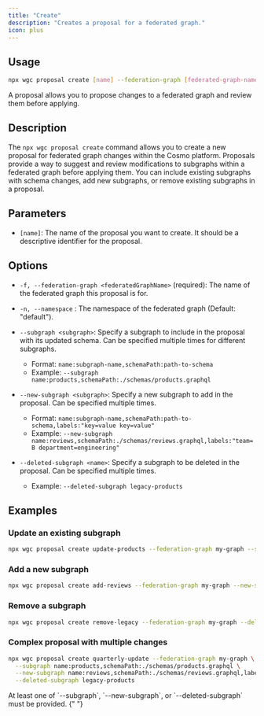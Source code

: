 ```yaml
---
title: "Create"
description: "Creates a proposal for a federated graph."
icon: plus
---
```


## Usage

```bash
npx wgc proposal create [name] --federation-graph [federated-graph-name] --subgraph/--new-subgraph/--deleted-subgraph [options]
```

<Info>
  A proposal allows you to propose changes to a federated graph and review them
  before applying.
</Info>

## Description

The `npx wgc proposal create` command allows you to create a new proposal for federated graph changes within the Cosmo platform. Proposals provide a way to suggest and review modifications to subgraphs within a federated graph before applying them. You can include existing subgraphs with schema changes, add new subgraphs, or remove existing subgraphs in a proposal.

## **Parameters**

- `[name]`: The name of the proposal you want to create. It should be a descriptive identifier for the proposal.

## **Options**

- `-f, --federation-graph <federatedGraphName>` (required): The name of the federated graph this proposal is for.

- `-n, --namespace` : The namespace of the federated graph (Default: "default").

- `--subgraph <subgraph>`: Specify a subgraph to include in the proposal with its updated schema. Can be specified multiple times for different subgraphs.

  - Format: `name:subgraph-name,schemaPath:path-to-schema`
  - Example: `--subgraph name:products,schemaPath:./schemas/products.graphql`

- `--new-subgraph <subgraph>`: Specify a new subgraph to add in the proposal. Can be specified multiple times.

  - Format: `name:subgraph-name,schemaPath:path-to-schema,labels:"key=value key=value"`
  - Example: `--new-subgraph name:reviews,schemaPath:./schemas/reviews.graphql,labels:"team=B department=engineering"`

- `--deleted-subgraph <name>`: Specify a subgraph to be deleted in the proposal. Can be specified multiple times.
  - Example: `--deleted-subgraph legacy-products`

## **Examples**

### Update an existing subgraph

```bash
npx wgc proposal create update-products --federation-graph my-graph --subgraph name:products,schemaPath:./schemas/products.graphql
```

### Add a new subgraph

```bash
npx wgc proposal create add-reviews --federation-graph my-graph --new-subgraph name:reviews,schemaPath:./schemas/reviews.graphql,labels:"team=product"
```

### Remove a subgraph

```bash
npx wgc proposal create remove-legacy --federation-graph my-graph --deleted-subgraph legacy-products
```

### Complex proposal with multiple changes

```bash
npx wgc proposal create quarterly-update --federation-graph my-graph \
  --subgraph name:products,schemaPath:./schemas/products.graphql \
  --new-subgraph name:reviews,schemaPath:./schemas/reviews.graphql,labels:"team=product" \
  --deleted-subgraph legacy-products
```

<Note>
  At least one of `--subgraph`, `--new-subgraph`, or `--deleted-subgraph` must
  be provided.
</Note>{" "}
